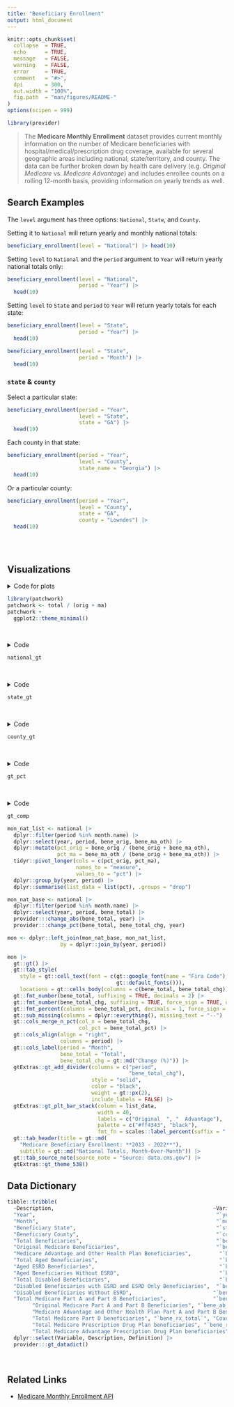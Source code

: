 ```yaml
---
title: "Beneficiary Enrollment"
output: html_document
---
```


```r
knitr::opts_chunk$set(
  collapse  = TRUE,
  echo      = TRUE, 
  message   = FALSE, 
  warning   = FALSE,
  error     = TRUE,
  comment   = "#>",
  dpi       = 300, 
  out.width = "100%",
  fig.path  = "man/figures/README-"
)
options(scipen = 999)
```

```r
library(provider)
```

> The **Medicare Monthly Enrollment** dataset provides current monthly information on the number of Medicare beneficiaries with hospital/medical/prescription drug coverage, available for several geographic areas including national, state/territory, and county. The data can be further broken down by health care delivery (e.g. *Original Medicare* vs. *Medicare Advantage*) and includes enrollee counts on a rolling 12-month basis, providing information on yearly trends as well.

## Search Examples

The `level` argument has three options: `National`, `State`, and `County`. 

Setting it to `National` will return yearly and monthly national totals:

```r
beneficiary_enrollment(level = "National") |> head(10)
```

Setting `level` to `National` and the `period` argument to `Year` will return yearly national totals only:

```r
beneficiary_enrollment(level = "National", 
                       period = "Year") |> 
  head(10)
```

Setting `level` to `State` and `period` to `Year` will return yearly totals for each state:

```r
beneficiary_enrollment(level = "State", 
                       period = "Year") |> 
  head(10)
```



```r
beneficiary_enrollment(level = "State", 
                       period = "Month") |> 
  head(10)
```


### `state` & `county`

Select a particular state:

```r
beneficiary_enrollment(period = "Year", 
                       level = "State", 
                       state = "GA") |> 
  head(10)
```


Each county in that state:

```r
beneficiary_enrollment(period = "Year", 
                       level = "County", 
                       state_name = "Georgia") |> 
  head(10)
```

Or a particular county:

```r
beneficiary_enrollment(period = "Year", 
                       level = "County", 
                       state = "GA", 
                       county = "Lowndes") |> 
  head(10)
```

<br><br>

## Visualizations

<details><summary>Code for plots</summary>

```r
national <- beneficiary_enrollment(period = "Year", level = "National") |> 
  dplyr::select(year, level, bene_total, bene_orig, bene_ma_oth) |> 
  dplyr::mutate(pct_orig = bene_orig / bene_total,
                pct_ma = bene_ma_oth / bene_total) |> 
  provider:::change_abs(bene_total, year) |> 
  provider:::change_pct(bene_total, bene_total_chg, year) |> 
  dplyr::select(year, level, dplyr::contains("pct"))

state <- beneficiary_enrollment(period = "Year", level = "State", state = "GA") |> 
  dplyr::select(year, level, bene_total, bene_orig, bene_ma_oth) |> 
  dplyr::mutate(pct_orig = bene_orig / bene_total,
                pct_ma = bene_ma_oth / bene_total) |> 
  provider:::change_abs(bene_total, year) |> 
  provider:::change_pct(bene_total, bene_total_chg, year) |> 
  dplyr::select(year, level, dplyr::contains("pct"))

county <- beneficiary_enrollment(period = "Year", level = "County", state = "GA", county = "Lowndes") |> 
  dplyr::select(year, level, bene_total, bene_orig, bene_ma_oth) |> 
  dplyr::mutate(pct_orig = bene_orig / bene_total,
                pct_ma = bene_ma_oth / bene_total) |> 
  provider:::change_abs(bene_total, year) |> 
  provider:::change_pct(bene_total, bene_total_chg, year) |> 
  dplyr::select(year, level, dplyr::contains("pct"))

enrollment <- dplyr::bind_rows(national, state, county)

### PLOTS

total <- enrollment |> 
  dplyr::select(year, level, bene_total_pct) |> 
  dplyr::filter(!is.na(bene_total_pct)) |> 
  ggplot2::ggplot(ggplot2::aes(group = level, 
                               fill = level, 
                               color = level)) +
  ggplot2::geom_point(ggplot2::aes(year, bene_total_pct)) +
  ggplot2::geom_line(ggplot2::aes(year, bene_total_pct)) +
  ggplot2::scale_y_continuous(labels = scales::label_percent()) +
  gghighlight::gghighlight(max(bene_total_pct) > 0, 
                           line_label_type = "sec_axis", 
                           label_key = level) +
  ggplot2::theme(axis.text.y.right = ggplot2::element_text(size = 10)) +
  ggplot2::scale_x_continuous(n.breaks = 9) +
  #himni::gg_theme() +
  #ggplot2::ggtitle("Yearly Percentage Change of Total Medicare Beneficiaries") +
  #ggplot2::facet_wrap(~level, ncol = 1) +
  ggplot2::xlab(label = NULL) + 
  ggplot2::ylab(label = NULL)

orig <- enrollment |> 
  ggplot2::ggplot(ggplot2::aes(group = level, 
                               fill = level, 
                               color = level)) +
  ggplot2::geom_point(ggplot2::aes(year, pct_orig), 
                      shape = 21, colour = "black", fill = "white", size = 1, stroke = 0.5) +
  ggplot2::geom_line(ggplot2::aes(year, pct_orig)) +
  #ggplot2::scale_y_reverse() +
  ggplot2::scale_y_continuous(labels = scales::label_percent()) +
  gghighlight::gghighlight(max(pct_orig) > 0, 
                           line_label_type = "sec_axis", 
                           label_key = level) +
  ggplot2::theme(axis.text.y.right = ggplot2::element_text(size = 10)) +
  ggplot2::scale_x_continuous(n.breaks = 10) +
  ggplot2::coord_flip() +
  #himni::gg_theme() +
  #ggplot2::ggtitle("Percentage of Medicare Beneficiaries with Original Medicare") +
  ggplot2::xlab(label = NULL) + 
  ggplot2::ylab(label = NULL)

ma <- enrollment |> 
  ggplot2::ggplot(ggplot2::aes(group = level, 
                               fill = level, 
                               color = level)) +
  ggplot2::geom_point(ggplot2::aes(year, pct_ma), 
                      shape = 21, colour = "black", fill = "white", size = 1, stroke = 0.5) +
  ggplot2::geom_line(ggplot2::aes(year, pct_ma)) +
  ggplot2::scale_y_continuous(labels = scales::label_percent()) +
  gghighlight::gghighlight(max(pct_ma) > 0, 
                           line_label_type = "sec_axis", 
                           label_key = level) +
  ggplot2::theme(axis.text.y.right = ggplot2::element_text(size = 10)) +
  ggplot2::scale_x_continuous(n.breaks = 10) +
  ggplot2::coord_flip() +
  #himni::gg_theme() +
  #ggplot2::ggtitle("Percentage of Medicare Beneficiaries with Medicare Advantage") +
  ggplot2::xlab(label = NULL) + 
  ggplot2::ylab(label = NULL)
```


</details>


```r
library(patchwork)
patchwork <- total / (orig + ma)
patchwork + 
  ggplot2::theme_minimal()
```

<br>

<details><summary>Code</summary>

```r
national <- beneficiary_enrollment(period = "Year", level = "National")

national_bars <- national |> 
  dplyr::select(year, bene_orig, bene_ma_oth) |> 
  dplyr::mutate(pct_orig = bene_orig / (bene_orig + bene_ma_oth),
                pct_ma = bene_ma_oth / (bene_orig + bene_ma_oth)) |> 
  tidyr::pivot_longer(cols = c(pct_orig, pct_ma), 
                      names_to = "measure", 
                      values_to = "pct") |> 
  dplyr::group_by(year) |> 
  dplyr::summarise(list_data = list(pct), .groups = "drop")

national_base <- national |> 
  dplyr::select(year, bene_total) |> 
  provider:::change_abs(bene_total, year) |> 
  provider:::change_pct(bene_total, bene_total_chg, year)

national <- dplyr::left_join(national_bars, national_base, 
                             by = dplyr::join_by(year)) |> 
  dplyr::relocate(list_data, .after = bene_total_pct)

national_gt <- national |>
  provider:::gt_prov(divider = c("year", "bene_total_chg"),
                     title = gt::md("**National** Medicare Beneficiary Enrollment: **2013 - 2022**"),
                     subtitle = gt::md("National Totals, Year-Over-Year"),
                     source = gt::md("Source: [Medicare Monthly Enrollment API](https://data.cms.gov/summary-statistics-on-beneficiary-enrollment/medicare-and-medicaid-reports/medicare-monthly-enrollment)")) |> 
  gt::tab_style(
    style = gt::cell_text(font = c(gt::google_font(name = "Fira Code"), 
                                   gt::default_fonts())),
    locations = gt::cells_body(columns = c(bene_total, 
                                           bene_total_chg))) |> 
  gt::fmt_number(bene_total, suffixing = TRUE, decimals = 2) |> 
  gt::fmt_number(bene_total_chg, suffixing = TRUE, force_sign = TRUE, decimals = 1) |> 
  gt::fmt_percent(columns = bene_total_pct, decimals = 1, force_sign = TRUE) |> 
  gt::cols_merge_n_pct(col_n = bene_total_chg,
                       col_pct = bene_total_pct) |>
  gt::cols_label(bene_total = "Total",
                 bene_total_chg = gt::md("Change (%)")) |> 
  gtExtras::gt_plt_bar_stack(
    column = list_data, 
    width = 80,
    labels = c("Original  ", " Advantage"),
    palette = c("#ff4343", "black"),
    fmt_fn = scales::label_percent(accuracy = 0.1, suffix = " %"))
```


</details>

```r
national_gt
```


<br>

<details><summary>Code</summary>

```r
state <- beneficiary_enrollment(period = "Year", level = "State", state = "GA")

state_bars <- state |> 
  dplyr::select(year, bene_orig, bene_ma_oth) |> 
  dplyr::mutate(pct_orig = bene_orig / (bene_orig + bene_ma_oth),
                pct_ma = bene_ma_oth / (bene_orig + bene_ma_oth)) |> 
  tidyr::pivot_longer(cols = c(pct_orig, pct_ma), 
                      names_to = "measure", 
                      values_to = "pct") |> 
  dplyr::group_by(year) |> 
  dplyr::summarise(list_data = list(pct), .groups = "drop")

state_base <- state |> 
  dplyr::select(year, bene_total) |> 
  provider:::change_abs(bene_total, year) |> 
  provider:::change_pct(bene_total, bene_total_chg, year)

state <- dplyr::left_join(state_bars, state_base, 
                          by = dplyr::join_by(year)) |> 
  dplyr::relocate(list_data, .after = bene_total_pct)

state_gt <- state |>
  provider:::gt_prov(divider = c("year", "bene_total_chg"),
                     title = gt::md("**Georgia** Medicare Beneficiary Enrollment: **2013 - 2022**"),
                     subtitle = gt::md("State Totals, Year-Over-Year"),
                     source = gt::md("Source: [Medicare Monthly Enrollment API](https://data.cms.gov/summary-statistics-on-beneficiary-enrollment/medicare-and-medicaid-reports/medicare-monthly-enrollment)")) |> 
  gt::tab_style(
    style = gt::cell_text(font = c(gt::google_font(name = "Fira Code"), 
                                   gt::default_fonts())),
    locations = gt::cells_body(columns = c(bene_total, 
                                           bene_total_chg))) |> 
  gt::fmt_number(bene_total, suffixing = TRUE, decimals = 2) |> 
  gt::fmt_number(bene_total_chg, suffixing = TRUE, force_sign = TRUE, decimals = 1) |> 
  gt::fmt_percent(columns = bene_total_pct, decimals = 1, force_sign = TRUE) |> 
  gt::cols_merge_n_pct(col_n = bene_total_chg,
                       col_pct = bene_total_pct) |>
  gt::cols_label(bene_total = "Total",
                 bene_total_chg = gt::md("Change (%)")) |> 
  gtExtras::gt_plt_bar_stack(
    column = list_data, 
    width = 80,
    labels = c("Original  ", " Advantage"),
    palette = c("#ff4343", "black"),
    fmt_fn = scales::label_percent(accuracy = 0.1, suffix = " %"))
```


</details>

```r
state_gt
```


<br>

<details><summary>Code</summary>

```r
county <- beneficiary_enrollment(period = "Year", level = "County", state = "GA", county = "Lowndes")

county_bars <- county |> 
  dplyr::select(year, bene_orig, bene_ma_oth) |> 
  dplyr::mutate(pct_orig = bene_orig / (bene_orig + bene_ma_oth),
                pct_ma = bene_ma_oth / (bene_orig + bene_ma_oth)) |> 
  tidyr::pivot_longer(cols = c(pct_orig, pct_ma), 
                      names_to = "measure", 
                      values_to = "pct") |> 
  dplyr::group_by(year) |> 
  dplyr::summarise(list_data = list(pct), .groups = "drop")

county_base <- county |> 
  dplyr::select(year, bene_total) |> 
  provider:::change_abs(bene_total, year) |> 
  provider:::change_pct(bene_total, bene_total_chg, year)

county <- dplyr::left_join(county_bars, county_base, 
                          by = dplyr::join_by(year)) |> 
  dplyr::relocate(list_data, .after = bene_total_pct)

county_gt <- county |>
  provider:::gt_prov(divider = c("year", "bene_total_chg"),
                     title = gt::md("**Lowndes County, Georgia** Medicare Beneficiary Enrollment: **2013 - 2022**"),
                     subtitle = gt::md("County Totals, Year-Over-Year"),
                     source = gt::md("Source: [Medicare Monthly Enrollment API](https://data.cms.gov/summary-statistics-on-beneficiary-enrollment/medicare-and-medicaid-reports/medicare-monthly-enrollment)")) |> 
  gt::tab_style(
    style = gt::cell_text(font = c(gt::google_font(name = "Fira Code"), 
                                   gt::default_fonts())),
    locations = gt::cells_body(columns = c(bene_total, 
                                           bene_total_chg))) |> 
  gt::fmt_number(bene_total, suffixing = TRUE, decimals = 2) |> 
  gt::fmt_number(bene_total_chg, suffixing = TRUE, force_sign = TRUE, decimals = 1) |> 
  gt::fmt_percent(columns = bene_total_pct, decimals = 1, force_sign = TRUE) |> 
  gt::cols_merge_n_pct(col_n = bene_total_chg,
                       col_pct = bene_total_pct) |>
  gt::cols_label(bene_total = "Total",
                 bene_total_chg = gt::md("Change (%)")) |> 
  gtExtras::gt_plt_bar_stack(
    column = list_data, 
    width = 80,
    labels = c("Original  ", " Advantage"),
    palette = c("#ff4343", "black"),
    fmt_fn = scales::label_percent(accuracy = 0.1, suffix = " %"))
```


</details>

```r
county_gt
```


<br>

<details><summary>Code</summary>

```r
# National by Year
tot_nation <- beneficiary_enrollment(level = "National", 
                                     period = "Year") |>
  dplyr::select(year, 
                level, 
                total = bene_total,
                orig = bene_orig,
                ma = bene_ma_oth,
                aged = bene_aged_total, 
                disabled = bene_dsb_total, 
                partsAB = bene_ab_total, 
                partD = bene_rx_total)
# State by Year
tot_state <- beneficiary_enrollment(level = "State", 
                                    period = "Year", 
                                    state = "GA") |> 
  dplyr::select(year, 
                state_name, 
                total = bene_total, 
                orig = bene_orig,
                ma = bene_ma_oth,
                aged = bene_aged_total, 
                disabled = bene_dsb_total, 
                partsAB = bene_ab_total, 
                partD = bene_rx_total) |> 
  dplyr::rename(level = state_name)
# County by Year
tot_county <- beneficiary_enrollment(level = "County", 
                                     period = "Year", 
                                     state = "GA", 
                                     county = "Lowndes") |> 
  dplyr::select(year, 
                county, 
                total = bene_total,
                orig = bene_orig,
                ma = bene_ma_oth,
                aged = bene_aged_total, 
                disabled = bene_dsb_total, 
                partsAB = bene_ab_total, 
                partD = bene_rx_total) |> 
  dplyr::rename(level = county)
# Bind together, calculate stats
final <- dplyr::bind_rows(tot_nation, tot_state, tot_county) |> 
  dplyr::group_by(level) |> 
  provider:::change_abs(total, year) |> 
  provider:::change_pct(total, total_chg, year) |> 
  dplyr::ungroup() |> 
  dplyr::mutate(orig_pct = orig / total,
                ma_pct = ma / total,
                aged_pct = aged / total,
                disabled_pct = disabled / total,
                ab_pct = partsAB / total,
                d_pct = partD / total) |> 
  dplyr::select(year, 
                level, 
                total_pct_chg = total_pct, 
                orig_pct,
                ma_pct,
                aged_pct, 
                disabled_pct, 
                ab_pct, 
                d_pct)
## gt Table
gt_pct <- final |>   
  gt::gt() |> 
  gt::tab_style(style = gt::cell_text(
    font = c(gt::google_font(name = "Fira Code"), gt::default_fonts())),
    locations = gt::cells_body(columns = dplyr::contains("pct"))) |> 
  gtExtras::gt_theme_538() |> 
  gt::fmt_percent(columns = dplyr::contains("pct"), decimals = 1) |> 
  gt::fmt_percent(columns = c(total_pct_chg), decimals = 1, force_sign = TRUE) |> 
  gt::sub_missing(columns = dplyr::everything(), missing_text = "--") |> 
  gt::cols_label(total_pct_chg = "% Change",
                 orig_pct = "Original",
                 ma_pct = "MA",
                 aged_pct = "Aged",
                 disabled_pct = "Disabled", 
                 ab_pct = "Pts A & B",
                 d_pct = "Part D") |> 
  gtExtras::gt_add_divider(
    columns = c("level", 
                "total_pct_chg", 
                "ma_pct", 
                "disabled_pct"), 
    style = "solid",
    color = "black",
    weight = gt::px(3),
    include_labels = FALSE) |>
  gt::tab_header(
    title = gt::md("Medicare Beneficiaries: **2013 - 2022**"),
    subtitle = gt::md("National, State, & County Percentage Comparisons for **Valdosta, Georgia**")) |> 
  gt::tab_source_note(source_note = "Source: data.cms.gov")
```

</details>

```r
gt_pct
```

<br>



<details><summary>Code</summary>

```r
gt_comp <- beneficiary_enrollment(level = "National", 
                                  period = "Year") |> 
  dplyr::select(!c(period:fips)) |> 
  tidyr::pivot_longer(cols = dplyr::starts_with("bene_"), 
                      names_to = "stat", 
                      values_to = "value") |> 
  tidyr::pivot_wider(names_from = year, 
                     values_from = value) |> 
  gt::gt(rowname_col = "stat") |> 
  gt::tab_style(
    style = gt::cell_text(font = c(gt::google_font(name = "Fira Code"), 
                                   gt::default_fonts())),
    locations = gt::cells_body(columns = c(2:11))) |> 
  gtExtras::gt_theme_538() |> 
  gt::fmt_number(columns = c(2:11), suffixing = TRUE, decimals = 1) |> 
  gt::tab_row_group(label = gt::md("**Disabled Beneficiaries**"), 
                    rows = c("bene_dsb_total", 
                             "bene_dsb_no_esrd", 
                             "bene_dsb_esrd")) |> 
  gt::tab_row_group(label = gt::md("**Aged Beneficiaries**"), 
                    rows = c("bene_aged_total", 
                             "bene_aged_no_esrd", 
                             "bene_aged_esrd")) |> 
  gt::tab_row_group(label = gt::md("**Medicare Part D**"), 
                    rows = c("bene_rx_total", 
                             "bene_rx_pdp", 
                             "bene_rx_mapd", 
                             "bene_rx_elig", 
                             "bene_rx_full", 
                             "bene_rx_part", 
                             "bene_rx_none")) |> 
  gt::tab_row_group(label = gt::md("**Medicare Parts A & B**"), 
                    rows = c("bene_ab_total", 
                             "bene_ab_orig", 
                             "bene_ab_ma_oth")) |> 
  gt::tab_row_group(label = gt::md("**Original Medicare** / **Medicare Advantage**"), 
                    rows = c("bene_orig", 
                             "bene_ma_oth")) |> 
  gt::tab_row_group(label = gt::md("**Total Beneficiaries**"), 
                    rows = c("bene_total")) |> 
  gt::tab_header(title = gt::md(
    "Medicare Beneficiary Enrollment: **2013 - 2022**"),
    subtitle = gt::md("National Totals, Month-Over-Month")) |> 
  gt::tab_source_note(source_note = "Source: data.cms.gov")
```

</details>

```r
gt_comp
```


```r
mon_nat_list <- national |> 
  dplyr::filter(period %in% month.name) |> 
  dplyr::select(year, period, bene_orig, bene_ma_oth) |> 
  dplyr::mutate(pct_orig = bene_orig / (bene_orig + bene_ma_oth),
                pct_ma = bene_ma_oth / (bene_orig + bene_ma_oth)) |> 
  tidyr::pivot_longer(cols = c(pct_orig, pct_ma), 
                      names_to = "measure", 
                      values_to = "pct") |> 
  dplyr::group_by(year, period) |> 
  dplyr::summarise(list_data = list(pct), .groups = "drop")

mon_nat_base <- national |> 
  dplyr::filter(period %in% month.name) |> 
  dplyr::select(year, period, bene_total) |> 
  provider:::change_abs(bene_total, year) |> 
  provider:::change_pct(bene_total, bene_total_chg, year)

mon <- dplyr::left_join(mon_nat_base, mon_nat_list, 
                 by = dplyr::join_by(year, period))

mon |> 
  gt::gt() |> 
  gt::tab_style(
    style = gt::cell_text(font = c(gt::google_font(name = "Fira Code"), 
                                   gt::default_fonts())),
    locations = gt::cells_body(columns = c(bene_total, bene_total_chg))) |> 
  gt::fmt_number(bene_total, suffixing = TRUE, decimals = 2) |> 
  gt::fmt_number(bene_total_chg, suffixing = TRUE, force_sign = TRUE, decimals = 1) |> 
  gt::fmt_percent(columns = bene_total_pct, decimals = 1, force_sign = TRUE) |> 
  gt::sub_missing(columns = dplyr::everything(), missing_text = "--") |> 
  gt::cols_merge_n_pct(col_n = bene_total_chg, 
                       col_pct = bene_total_pct) |> 
  gt::cols_align(align = "right", 
                 columns = period) |> 
  gt::cols_label(period = "Month", 
                 bene_total = "Total", 
                 bene_total_chg = gt::md("Change (%)")) |> 
  gtExtras::gt_add_divider(columns = c("period", 
                                       "bene_total_chg"), 
                           style = "solid",
                           color = "black",
                           weight = gt::px(2),
                           include_labels = FALSE) |> 
  gtExtras::gt_plt_bar_stack(column = list_data,
                             width = 40,
                             labels = c("Original  ", "  Advantage"),
                             palette = c("#ff4343", "black"),
                             fmt_fn = scales::label_percent(suffix = " %")) |> 
  gt::tab_header(title = gt::md(
    "Medicare Beneficiary Enrollment: **2013 - 2022**"),
    subtitle = gt::md("National Totals, Month-Over-Month")) |> 
  gt::tab_source_note(source_note = "Source: data.cms.gov") |>
  gtExtras::gt_theme_538()
```


## Data Dictionary

```r
tibble::tribble(
  ~Description,                                                   ~Variable,         ~Definition,
  "Year",                                                          "`year`",          "Indicates the calendar year of Medicare enrollment",
  "Month",                                                         "`month`",           "Indicates the month of Medicare enrollment",
  "Beneficiary State",                                             "`state`",       "Area of beneficiary residence",
  "Beneficiary County",                                            "`county`",                    "County of beneficiary residence",
  "Total Beneficiaries",                                           "`bene_total`",                      "Count of all Medicare beneficiaries",
  "Original Medicare Beneficiaries",                               "`bene_orig`",               "Count of all Original Medicare beneficiaries",
  "Medicare Advantage and Other Health Plan Beneficiaries",         "`bene_ma_oth`",       "Count of all Medicare Advantage and Other Health Plan beneficiaries",
  "Total Aged Beneficiaries",                                       "`bene_aged_total`",         "Count of Medicare aged beneficiaries",
  "Aged ESRD Beneficiaries",                                        "`bene_aged_esrd`",        "Count of Medicare aged beneficiaries with End Stage Renal Disease",
  "Aged Beneficiaries Without ESRD",                                "`bene_aged_no_esrd`",     "Count of Medicare aged beneficiaries without End Stage Renal Disease",
  "Total Disabled Beneficiaries",                                   "`bene_dsb_total`",               "Count of Medicare disabled beneficiaries",
  "Disabled Beneficiaries with ESRD and ESRD Only Beneficiaries",  "`bene_dsb_esrd`", "Count of Medicare disabled beneficiaries with End Stage Renal Disease and beneficiaries with End Stage Renal Disease only", 
  "Disabled Beneficiaries Without ESRD",                          "`bene_no_esrd`", "Count of Medicare disabled beneficiaries without End Stage Renal Disease",
  "Total Medicare Part A and Part B Beneficiaries",               "`bene_ab_total`", "Count of Medicare beneficiaries enrolled in Hospital Insurance (or Part A) and Supplementary Medical Insurance (or Part B)",
        "Original Medicare Part A and Part B Beneficiaries", "`bene_ab_orig`", "Count of Original Medicare beneficiaries enrolled in Hospital Insurance (or Part A) and Supplementary Medical Insurance (or Part B)",
        "Medicare Advantage and Other Health Plan Part A and Part B Beneficiaries", "`bene_ab_ma_oth`", "Count of Medicare Advantage and Other Health Plan beneficiaries enrolled in Hospital Insurance (or Part A) and Supplementary Medical Insurance (or Part B)",
        "Total Medicare Part D beneficiaries", "`bene_rx_total`", "Count of all Medicare Prescription Drug (or Part D) beneficiaries",
        "Total Medicare Prescription Drug Plan beneficiaries", "`bene_rx_pdp`", "Count of Medicare Prescription Drug (or Part D) beneficiaries enrolled in a Prescription Drug Plan",
        "Total Medicare Advantage Prescription Drug Plan beneficiaries", "`bene_rx_mapd`", "Count of Medicare Prescription Drug (or Part D) beneficiaries enrolled in a Medicare Advantage Prescription Drug plan") |> 
  dplyr::select(Variable, Description, Definition) |> 
  provider:::gt_datadict()
```


<br>

## Related Links

   - [Medicare Monthly Enrollment API](https://data.cms.gov/summary-statistics-on-beneficiary-enrollment/medicare-and-medicaid-reports/medicare-monthly-enrollment)
